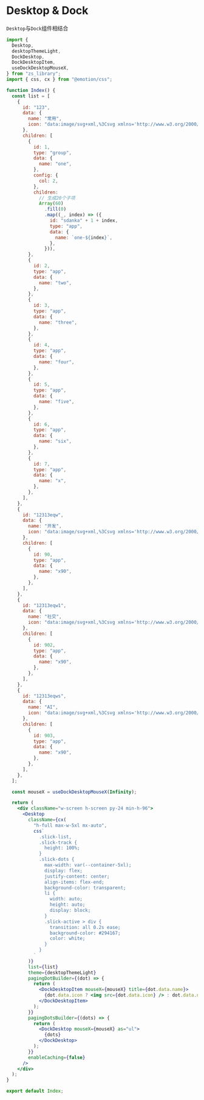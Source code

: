 # Desktop & Dock

`Desktop`与`Dock`组件相结合

```jsx direction=vertical
import {
  Desktop,
  desktopThemeLight,
  DockDesktop,
  DockDesktopItem,
  useDockDesktopMouseX,
} from "zs_library";
import { css, cx } from "@emotion/css";

function Index() {
  const list = [
    {
      id: "123",
      data: {
        name: "常用",
        icon: "data:image/svg+xml,%3Csvg xmlns='http://www.w3.org/2000/svg' viewBox='0 0 24 24' fill='currentColor'%3E%3Cpath d='M12.0006 18.26L4.94715 22.2082L6.52248 14.2799L0.587891 8.7918L8.61493 7.84006L12.0006 0.5L15.3862 7.84006L23.4132 8.7918L17.4787 14.2799L19.054 22.2082L12.0006 18.26ZM12.0006 15.968L16.2473 18.3451L15.2988 13.5717L18.8719 10.2674L14.039 9.69434L12.0006 5.27502L9.96214 9.69434L5.12921 10.2674L8.70231 13.5717L7.75383 18.3451L12.0006 15.968Z'%3E%3C/path%3E%3C/svg%3E",
      },
      children: [
        {
          id: 1,
          type: "group",
          data: {
            name: "one",
          },
          config: {
            col: 2,
          },
          children:
            // 生成20个子项
            Array(60)
              .fill(0)
              .map((_, index) => ({
                id: "sdanka" + 1 + index,
                type: "app",
                data: {
                  name: `one-${index}`,
                },
              })),
        },
        {
          id: 2,
          type: "app",
          data: {
            name: "two",
          },
        },
        {
          id: 3,
          type: "app",
          data: {
            name: "three",
          },
        },
        {
          id: 4,
          type: "app",
          data: {
            name: "four",
          },
        },
        {
          id: 5,
          type: "app",
          data: {
            name: "five",
          },
        },
        {
          id: 6,
          type: "app",
          data: {
            name: "six",
          },
        },
        {
          id: 7,
          type: "app",
          data: {
            name: "x",
          },
        },
      ],
    },
    {
      id: "12313eqw",
      data: {
        name: "开发",
        icon: "data:image/svg+xml,%3Csvg xmlns='http://www.w3.org/2000/svg' viewBox='0 0 24 24' fill='currentColor'%3E%3Cpath d='M10.9999 12L3.92886 19.0711L2.51465 17.6569L8.1715 12L2.51465 6.34317L3.92886 4.92896L10.9999 12ZM10.9999 19H20.9999V21H10.9999V19Z'%3E%3C/path%3E%3C/svg%3E",
      },
      children: [
        {
          id: 90,
          type: "app",
          data: {
            name: "x90",
          },
        },
      ],
    },
    {
      id: "12313eqw1",
      data: {
        name: "社交",
        icon: "data:image/svg+xml,%3Csvg xmlns='http://www.w3.org/2000/svg' viewBox='0 0 24 24' fill='currentColor'%3E%3Cpath d='M10 3H14C18.4183 3 22 6.58172 22 11C22 15.4183 18.4183 19 14 19V22.5C9 20.5 2 17.5 2 11C2 6.58172 5.58172 3 10 3ZM12 17H14C17.3137 17 20 14.3137 20 11C20 7.68629 17.3137 5 14 5H10C6.68629 5 4 7.68629 4 11C4 14.61 6.46208 16.9656 12 19.4798V17Z'%3E%3C/path%3E%3C/svg%3E",
      },
      children: [
        {
          id: 902,
          type: "app",
          data: {
            name: "x90",
          },
        },
      ],
    },
    {
      id: "12313eqws",
      data: {
        name: "AI",
        icon: "data:image/svg+xml,%3Csvg xmlns='http://www.w3.org/2000/svg' viewBox='0 0 24 24' fill='currentColor'%3E%3Cpath d='M20.4668 8.69379L20.7134 8.12811C21.1529 7.11947 21.9445 6.31641 22.9323 5.87708L23.6919 5.53922C24.1027 5.35653 24.1027 4.75881 23.6919 4.57612L22.9748 4.25714C21.9616 3.80651 21.1558 2.97373 20.7238 1.93083L20.4706 1.31953C20.2942 0.893489 19.7058 0.893489 19.5293 1.31953L19.2761 1.93083C18.8442 2.97373 18.0384 3.80651 17.0252 4.25714L16.308 4.57612C15.8973 4.75881 15.8973 5.35653 16.308 5.53922L17.0677 5.87708C18.0555 6.31641 18.8471 7.11947 19.2866 8.12811L19.5331 8.69379C19.7136 9.10792 20.2864 9.10792 20.4668 8.69379ZM5.79993 16H7.95399L8.55399 14.5H11.4459L12.0459 16H14.1999L10.9999 8H8.99993L5.79993 16ZM9.99993 10.8852L10.6459 12.5H9.35399L9.99993 10.8852ZM15 16V8H17V16H15ZM3 3C2.44772 3 2 3.44772 2 4V20C2 20.5523 2.44772 21 3 21H21C21.5523 21 22 20.5523 22 20V11H20V19H4V5H14V3H3Z'%3E%3C/path%3E%3C/svg%3E",
      },
      children: [
        {
          id: 903,
          type: "app",
          data: {
            name: "x90",
          },
        },
      ],
    },
  ];

  const mouseX = useDockDesktopMouseX(Infinity);

  return (
    <div className="w-screen h-screen py-24 min-h-96">
      <Desktop
        className={cx(
          "h-full max-w-5xl mx-auto",
          css`
            .slick-list,
            .slick-track {
              height: 100%;
            }
            .slick-dots {
              max-width: var(--container-5xl);
              display: flex;
              justify-content: center;
              align-items: flex-end;
              background-color: transparent;
              li {
                width: auto;
                height: auto;
                display: block;
              }
              .slick-active > div {
                transition: all 0.2s ease;
                background-color: #294167;
                color: white;
              }
            }
          `
        )}
        list={list}
        theme={desktopThemeLight}
        pagingDotBuilder={(dot) => {
          return (
            <DockDesktopItem mouseX={mouseX} title={dot.data.name}>
              {dot.data.icon ? <img src={dot.data.icon} /> : dot.data.name}
            </DockDesktopItem>
          );
        }}
        pagingDotsBuilder={(dots) => {
          return (
            <DockDesktop mouseX={mouseX} as="ul">
              {dots}
            </DockDesktop>
          );
        }}
        enableCaching={false}
      />
    </div>
  );
}

export default Index;
```

